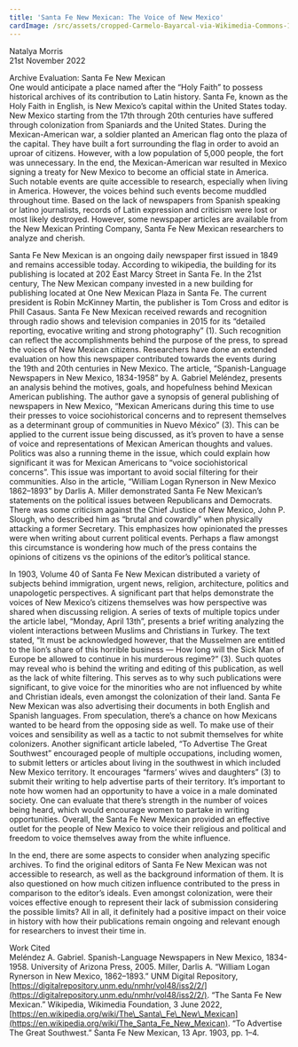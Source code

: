 ```yaml
---
title: 'Santa Fe New Mexican: The Voice of New Mexico'
cardImage: /src/assets/cropped-Carmelo-Bayarcal-via-Wikimedia-Commons-1.jpg
---
```


Natalya Morris\
21st November 2022​​

Archive Evaluation: Santa Fe New Mexican\
One would anticipate a place named after the “Holy Faith” to possess historical archives of its contribution to Latin history. Santa Fe, known as the Holy Faith in English, is New Mexico’s capital within the United States today. New Mexico starting from the 17th through 20th centuries have suffered through colonization from Spaniards and the United States. During the Mexican-American war, a soldier planted an American flag onto the plaza of the capital. They have built a fort surrounding the flag in order to avoid an uproar of citizens. However, with a low population of 5,000 people, the fort was unnecessary. In the end, the Mexican-American war resulted in Mexico signing a treaty for New Mexico to become an official state in America. Such notable events are quite accessible to research, especially when living in America. However, the voices behind such events become muddled throughout time. Based on the lack of newspapers from Spanish speaking or latino journalists, records of Latin expression and criticism were lost or most likely destroyed. However, some newspaper articles are available from the New Mexican Printing Company, Santa Fe New Mexican researchers to analyze and cherish.

Santa Fe New Mexican is an ongoing daily newspaper first issued in 1849 and remains accessible today. According to wikipedia, the building for its publishing is located at 202 East Marcy Street in Santa Fe. In the 21st century, The New Mexican company invested in a new building for publishing located at One New Mexican Plaza in Santa Fe. The current president is Robin McKinney Martin, the publisher is Tom Cross and editor is Phill Casaus. Santa Fe New Mexican received rewards and recognition through radio shows and television companies in 2015 for its “detailed reporting, evocative writing and strong photography” (1). Such recognition can reflect the accomplishments behind the purpose of the press, to spread the voices of New Mexican citizens. Researchers have done an extended evaluation on how this newspaper contributed towards the events during the 19th and 20th centuries in New Mexico. The article, “Spanish-Language Newspapers in New Mexico, 1834-1958” by A. Gabriel Meléndez, presents an analysis behind the motives, goals, and hopefulness behind Mexican American publishing. The author gave a synopsis of general publishing of newspapers in New Mexico, “Mexican Americans during this time to use their presses to voice sociohistorical concerns and to represent themselves as a determinant group of communities in Nuevo México” (3). This can be applied to the current issue being discussed, as it’s proven to have a sense of voice and representations of Mexican American thoughts and values. Politics was also a running theme in the issue, which could explain how significant it was for Mexican Americans to “voice sociohistorical concerns”. This issue was important to avoid social filtering for their communities. Also in the article, “William Logan Rynerson in New Mexico 1862–1893” by Darlis A. Miller demonstrated Santa Fe New Mexican’s statements on the political issues between Republicans and Democrats. There was some criticism against the Chief Justice of New Mexico, John P. Slough, who described him as “brutal and cowardly” when physically attacking a former Secretary. This emphasizes how opinionated the presses were when writing about current political events. Perhaps a flaw amongst this circumstance is wondering how much of the press contains the opinions of citizens vs the opinions of the editor’s political stance.

In 1903, Volume 40 of Santa Fe New Mexican distributed a variety of subjects behind immigration, urgent news, religion, architecture, politics and unapologetic perspectives. A significant part that helps demonstrate the voices of New Mexico’s citizens themselves was how perspective was shared when discussing religion. A series of texts of multiple topics under the article label, “Monday, April 13th”, presents a brief writing analyzing the violent interactions between Muslims and Christians in Turkey. The text stated, “It must be acknowledged however, that the Musselmen are entitled to the lion’s share of this horrible business — How long will the Sick Man of Europe be allowed to continue in his murderous regime?” (3). Such quotes may reveal who is behind the writing and editing of this publication, as well as the lack of white filtering. This serves as to why such publications were significant, to give voice for the minorities who are not influenced by white and Christian ideals, even amongst the colonization of their land. Santa Fe New Mexican was also advertising their documents in both English and Spanish languages. From speculation, there’s a chance on how Mexicans wanted to be heard from the opposing side as well. To make use of their voices and sensibility as well as a tactic to not submit themselves for white colonizers. Another significant article labeled, “To Advertise The Great Southwest” encouraged people of multiple occupations, including women, to submit letters or articles about living in the southwest in which included New Mexico territory. It encourages “farmers’ wives and daughters” (3) to submit their writing to help advertise parts of their territory. It’s important to note how women had an opportunity to have a voice in a male dominated society. One can evaluate that there’s strength in the number of voices being heard, which would encourage women to partake in writing opportunities. Overall, the Santa Fe New Mexican provided an effective outlet for the people of New Mexico to voice their religious and political and freedom to voice themselves away from the white influence.

In the end, there are some aspects to consider when analyzing specific archives. To find the original editors of Santa Fe New Mexican was not accessible to research, as well as the background information of them. It is also questioned on how much citizen influence contributed to the press in comparison to the editor’s ideals. Even amongst colonization, were their voices effective enough to represent their lack of submission considering the possible limits? All in all, it definitely had a positive impact on their voice in history with how their publications remain ongoing and relevant enough for researchers to invest their time in.

Work Cited\
Meléndez A. Gabriel. Spanish-Language Newspapers in New Mexico, 1834-1958.
University of Arizona Press, 2005.
Miller, Darlis A. “William Logan Rynerson in New Mexico, 1862–1893.” UNM
Digital Repository, [https://digitalrepository.unm.edu/nmhr/vol48/iss2/2/](https://digitalrepository.unm.edu/nmhr/vol48/iss2/2/).
“The Santa Fe New Mexican.” Wikipedia, Wikimedia Foundation, 3 June 2022,
[https://en.wikipedia.org/wiki/The\_Santa\_Fe\_New\_Mexican](https://en.wikipedia.org/wiki/The_Santa_Fe_New_Mexican).
“To Advertise The Great Southwest.” Santa Fe New Mexican, 13 Apr. 1903, pp. 1–4.
